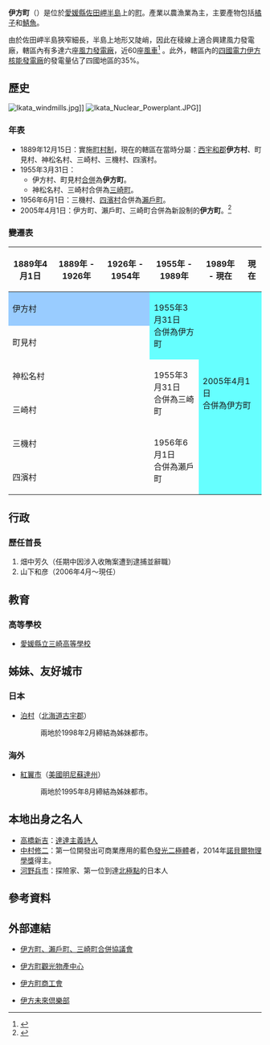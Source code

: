 {{日本町村
| 自治體名=伊方
| 町村=町
| 圖像=[[File:Misaki_Port.jpg|240px]]
| 圖像說明=[[三崎港|三崎港]]與三崎地區
| 町村章=[[File:Emblem_of_Ikata,_Ehime.svg|100px]]
| 日文原名=伊方町
| 平假名=いかたちょう
| 羅馬字拼音=Ikata-chō
| 都道府縣=愛媛縣
| 支廳=
| 郡=西宇和郡
| 編號=38442-9
| 面積=94.37
| 邊界未定=
| 人口=11,063
| 統計時間=2012年5月底
| 自治體=[[八幡濱市|八幡濱市]]<br>'''[[大分縣|大分縣]]'''：[[大分市|大分市]]
| 樹=[[烏岡櫟|烏岡櫟]]
| 花=[[大吳風草|大吳風草]]
| 鳥=
| 其他象徵物=町魚
| 其他象徵=[[鰺|鰺]]
| 首長=山下和彦
| 卸任日期=2014年4月
| 議員數=16
| 郵遞區號=796-0301
| 所在地=西宇和郡伊方町湊浦1993-1
| 電話號碼=894-38-0211
| 外部連結=http://www.town.ikata.ehime.jp/
| 經度=
| 緯度=
| 地圖=[[File:Ikata_in_Ehime_Prefecture_Ja.svg|250px]]
| 註記=人口：[http://www.town.ikata.ehime.jp/ 伊方町關方網頁]
}}
'''伊方町'''（{{jpn|j=伊方町|hg=いかたちょう|rm=Ikata chō|f=y}}）是位於[[愛媛縣|愛媛縣]][[佐田岬半島|佐田岬半島]]上的[[町|町]]。產業以農漁業為主，主要產物包括[[橘子|橘子]]和[[鯖魚|鯖魚]]。

由於佐田岬半島狹窄細長，半島上地形又陡峭，因此在稜線上適合興建風力發電廠，轄區內有多達六座[[風力發電廠|風力發電廠]]，近60座[[風車|風車]]<ref>{{cite web| title=風車のまち| url=http://www.town.ikata.ehime.jp/prof/huusha_machi/huusha_gaiyou.html| publisher=伊方町公所| accessdate=2012-07-24| language=ja| deadurl=yes| archiveurl=https://web.archive.org/web/20120119141040/http://www.town.ikata.ehime.jp/prof/huusha_machi/huusha_gaiyou.html| archivedate=2012-01-19}}</ref> 。此外，轄區內的[[四國電力|四國電力]][[伊方核能發電廠|伊方核能發電廠]]的發電量佔了四國地區的35%。

==歷史==
[[File:Ikata_windmills.jpg|thumb]]]]
[[File:Ikata_Nuclear_Powerplant.JPG|thumb]]]]

===年表===
* 1889年12月15日：實施[[町村制|町村制]]，現在的轄區在當時分屬：[[西宇和郡|西宇和郡]]'''伊方村'''、町見村、神松名村、三崎村、三機村、四濱村。
* 1955年3月31日：
** 伊方村、町見村[[市町村合併|合併]]為'''伊方町'''。
** 神松名村、三崎村合併為[[三崎町_(愛媛縣)|三崎町]]。
* 1956年6月1日：三機村、[[四濱村|四濱村]]合併為[[瀨戶町_(愛媛縣)|瀨戶町]]。
* 2005年4月1日：伊方町、瀨戶町、三崎町合併為新設制的'''伊方町'''。<ref>{{cite web| title=総務大臣告示（平成17年1月17日）| url=http://www.town.ikata.ehime.jp/gappei/photo/shiryo20_p6.pdf| publisher=総務省| accessdate=2012-07-24| language=ja| format=PDF| date=2005-01-17| archive-date=2019-10-19| archive-url=https://web.archive.org/web/20191019024912/https://www.town.ikata.ehime.jp/gappei/photo/shiryo20_p6.pdf| dead-url=no}}</ref>

===變遷表===
{| class="wikitable" style="font-size:small"
! 1889年4月1日
! 1889年 - 1926年
! 1926年 - 1954年
! 1955年 - 1989年
! 1989年 - 現在
! 現在
|-
| colspan=3 style="background-color:#9cf;" | 伊方村
| rowspan=2 style="background-color:#6ff;" | 1955年3月31日<br>合併為伊方町
| rowspan=6 colspan=2 style="background-color:#6ff;" | 2005年4月1日<br>合併為伊方町
|-
| colspan=3 | 町見村
|-
| colspan=3 | 神松名村
| rowspan=2 | 1955年3月31日<br>合併為三崎町
|-
| colspan=3 | 三崎村
|-
| colspan=3 | 三機村
| rowspan=2 | 1956年6月1日<br>合併為瀨戶町
|-
| colspan=3 | 四濱村
|}

==行政==
===歷任首長===
# 畑中芳久（任期中因涉入收賄案遭到逮捕並辭職）
# 山下和彦（2006年4月～現任）

==教育==
===高等學校===
* [[愛媛縣立三崎高等學校|愛媛縣立三崎高等學校]]

==姊妹、友好城市==
===日本===
* [[泊村|泊村]]（[[北海道|北海道]][[古宇郡|古宇郡]]）
*: 兩地於1998年2月締結為姊妹都市。

===海外===
* {{flagicon|USA}} [[紅翼市|紅翼市]]（[[美國|美國]][[明尼蘇達州|明尼蘇達州]]）
*: 兩地於1995年8月締結為姊妹都市。

==本地出身之名人==
* [[高橋新吉|高橋新吉]]：[[達達主義|達達主義]][[詩人|詩人]]
* [[中村修二|中村修二]]：第一位開發出可商業應用的藍色[[發光二極體|發光二極體]]者，2014年[[諾貝爾物理學獎|諾貝爾物理學獎]]得主。
* [[河野兵市|河野兵市]]：探險家、第一位到達[[北極點|北極點]]的日本人

==參考資料==
{{reflist}}

==外部連結==
{{commonscat|Ikata, Ehime}}
* {{Ja}} [http://www.town.ikata.ehime.jp/gappei/ 伊方町、瀨戶町、三崎町合併協議會] {{Wayback|url=http://www.town.ikata.ehime.jp/gappei/ |date=20190925003740 }}
* {{Ja}} [http://www.kirarakan.com/ 伊方町觀光物產中心] {{Wayback|url=http://www.kirarakan.com/ |date=20201101045746 }}
* {{Ja}} [http://wwwa.pikara.ne.jp/ikata/ 伊方町商工會] {{Wayback|url=http://wwwa.pikara.ne.jp/ikata/ |date=20180819203124 }}
* {{Ja}} [https://web.archive.org/web/20130614012639/http://mirai-c.com/ 伊方未來倶樂部]

{{愛媛縣}}{{Authority control}}